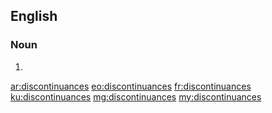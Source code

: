 ==English==

===Noun===
{{head|en}}

# {{plural of|discontinuance}}

[[ar:discontinuances]]
[[eo:discontinuances]]
[[fr:discontinuances]]
[[ku:discontinuances]]
[[mg:discontinuances]]
[[my:discontinuances]]